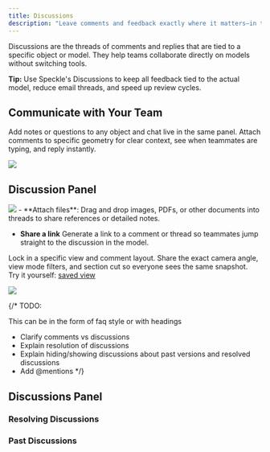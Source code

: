 ```yaml
---
title: Discussions
description: "Leave comments and feedback exactly where it matters—in the 3D Viewer."
---
```


Discussions are the threads of comments and replies that are tied to a specific object or model. 
They help teams collaborate directly on models without switching tools.

<Tip> **Tip:** Use Speckle's Discussions to keep all feedback tied to the actual model, reduce email threads, and speed up review cycles.</Tip>

## Communicate with Your Team
Add notes or questions to any object and chat live in the same panel. Attach comments to specific geometry for clear context, 
see when teammates are typing, and reply instantly.
<Frame>
<img src="/images/3d-viewer/comments_new.jpg" />
</Frame>

## Discussion Panel 
<Frame>
<img src="/images/3d-viewer/comments.jpg" />
</Frame>
- **Attach files**: Drag and drop images, PDFs, or other documents into threads to share references or detailed notes.

- **Share a link** Generate a link to a comment or thread so teammates jump straight to the discussion in the model.

<Tip> Lock in a specific view and comment layout. Share the exact camera angle, view mode filters, and section cut so everyone sees the same snapshot.  
Try it yourself: [saved view](https://app.speckle.systems/projects/8be1007be1/models/5d98221bf2@f9948cdd8c#threadId=50cd9f8401)</Tip>

<Frame>
<img src="/images/3d-viewer/comments_share.jpg" />
</Frame>

{/* TODO:

This can be in the form of faq style or with headings

- Clarify comments vs discussions
- Explain resolution of discussions
- Explain hiding/showing discussions about past versions and resolved discussions
- Add @mentions 
 */}

## Discussions Panel

### Resolving Discussions

### Past Discussions





